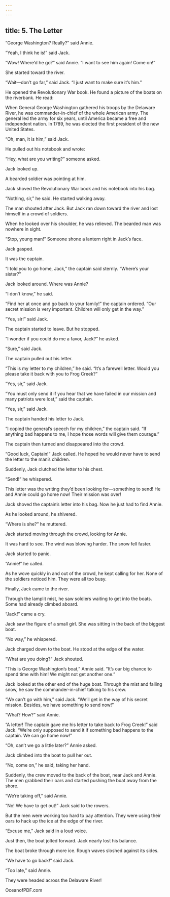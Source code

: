 ```yaml
---
---
---
```

title: 5. The Letter
---



“George Washington? Really?” said Annie.

“Yeah, I think he is!” said Jack.

“Wow! Where’d he go?” said Annie. “I want to see him again! Come on!”

She started toward the river.

“Wait—don’t go far,” said Jack. “I just want to make sure it’s him.”

He opened the Revolutionary War book. He found a picture of the boats on the riverbank. He read:

When General George Washington gathered his troops by the Delaware River, he was commander-in-chief of the whole American army. The general led the army for six years, until America became a free and independent nation. In 1789, he was elected the first president of the new United States.



“Oh, man, it is him,” said Jack.

He pulled out his notebook and wrote:





“Hey, what are you writing?” someone asked.

Jack looked up.

A bearded soldier was pointing at him.

Jack shoved the Revolutionary War book and his notebook into his bag.

“Nothing, sir,” he said. He started walking away.

The man shouted after Jack. But Jack ran down toward the river and lost himself in a crowd of soldiers.

When he looked over his shoulder, he was relieved. The bearded man was nowhere in sight.

“Stop, young man!” Someone shone a lantern right in Jack’s face.

Jack gasped.

It was the captain.

“I told you to go home, Jack,” the captain said sternly. “Where’s your sister?”

Jack looked around. Where was Annie?

“I don’t know,” he said.

“Find her at once and go back to your family!” the captain ordered. “Our secret mission is very important. Children will only get in the way.”

“Yes, sir!” said Jack.

The captain started to leave. But he stopped.

“I wonder if you could do me a favor, Jack?” he asked.

“Sure,” said Jack.

The captain pulled out his letter.

“This is my letter to my children,” he said. “It’s a farewell letter. Would you please take it back with you to Frog Creek?”

“Yes, sir,” said Jack.

“You must only send it if you hear that we have failed in our mission and many patriots were lost,” said the captain.

“Yes, sir,” said Jack.

The captain handed his letter to Jack.



“I copied the general’s speech for my children,” the captain said. “If anything bad happens to me, I hope those words will give them courage.”

The captain then turned and disappeared into the crowd.

“Good luck, Captain!” Jack called. He hoped he would never have to send the letter to the man’s children.

Suddenly, Jack clutched the letter to his chest.

“Send!” he whispered.

This letter was the writing they’d been looking for—something to send! He and Annie could go home now! Their mission was over!

Jack shoved the captain’s letter into his bag. Now he just had to find Annie.

As he looked around, he shivered.

“Where is she?” he muttered.

Jack started moving through the crowd, looking for Annie.

It was hard to see. The wind was blowing harder. The snow fell faster.

Jack started to panic.

“Annie!” he called.

As he wove quickly in and out of the crowd, he kept calling for her. None of the soldiers noticed him. They were all too busy.

Finally, Jack came to the river.

Through the lamplit mist, he saw soldiers waiting to get into the boats. Some had already climbed aboard.

“Jack!” came a cry.

Jack saw the figure of a small girl. She was sitting in the back of the biggest boat.

“No way,” he whispered.

Jack charged down to the boat. He stood at the edge of the water.

“What are you doing?” Jack shouted.

“This is George Washington’s boat,” Annie said. “It’s our big chance to spend time with him! We might not get another one.”

Jack looked at the other end of the huge boat. Through the mist and falling snow, he saw the commander-in-chief talking to his crew.

“We can’t go with him,” said Jack. “We’ll get in the way of his secret mission. Besides, we have something to send now!”

“What? How?” said Annie.

“A letter! The captain gave me his letter to take back to Frog Creek!” said Jack. “We’re only supposed to send it if something bad happens to the captain. We can go home now!”

“Oh, can’t we go a little later?” Annie asked.

Jack climbed into the boat to pull her out.

“No, come on,” he said, taking her hand.

Suddenly, the crew moved to the back of the boat, near Jack and Annie. The men grabbed their oars and started pushing the boat away from the shore.

“We’re taking off,” said Annie.

“No! We have to get out!” Jack said to the rowers.

But the men were working too hard to pay attention. They were using their oars to hack up the ice at the edge of the river.

“Excuse me,” Jack said in a loud voice.

Just then, the boat jolted forward. Jack nearly lost his balance.

The boat broke through more ice. Rough waves sloshed against its sides.

“We have to go back!” said Jack.

“Too late,” said Annie.

They were headed across the Delaware River!

OceanofPDF.com